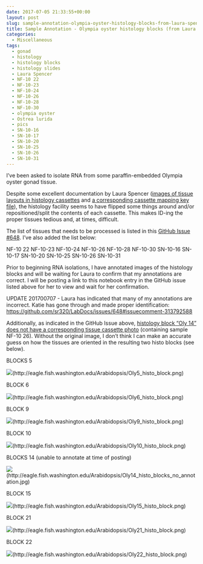 ```yaml
---
date: 2017-07-05 21:33:55+00:00
layout: post
slug: sample-annotation-olympia-oyster-histology-blocks-from-laura-spencer
title: Sample Annotation - Olympia oyster histology blocks (from Laura Spencer)
categories:
  - Miscellaneous
tags:
  - gonad
  - histology
  - histology blocks
  - histology slides
  - Laura Spencer
  - NF-10 22
  - NF-10-23
  - NF-10-24
  - NF-10-26
  - NF-10-28
  - NF-10-30
  - olympia oyster
  - Ostrea lurida
  - pics
  - SN-10-16
  - SN-10-17
  - SN-10-20
  - SN-10-25
  - SN-10-26
  - SN-10-31
---
```


I've been asked to isolate RNA from some paraffin-embedded Olympia oyster gonad tissue.

Despite some excellent documentation by Laura Spencer ([images of tissue layouts in histology cassettes](https://github.com/laurahspencer/LabNotebook/blob/master/_posts/2017-04-20-Prepping-Histology-Samples.md) and [a corresponding cassette mapping key file](https://github.com/laurahspencer/O.lurida_Stress/blob/master/Data/2017-April-HistoKey.pdf)), the histology facility seems to have flipped some things around and/or repositioned/split the contents of each cassette. This makes ID-ing the proper tissues tedious and, at times, difficult.

The list of tissues that needs to be processed is listed in this [GitHub Issue #648](https://github.com/sr320/LabDocs/issues/648). I've also added the list below:

NF-10 22
NF-10-23
NF-10-24
NF-10-26
NF-10-28
NF-10-30
SN-10-16
SN-10-17
SN-10-20
SN-10-25
SN-10-26
SN-10-31

Prior to beginning RNA isolations, I have annotated images of the histology blocks and will be waiting for Laura to confirm that my annotations are correct. I will be posting a link to this notebook entry in the GitHub issue listed above for her to view and wait for her confirmation.

UPDATE 201700707 - Laura has indicated that many of my annotations are incorrect. Katie has gone through and made proper identification: [https://github.com/sr320/LabDocs/issues/648#issuecomment-313792588](https://github.com/sr320/LabDocs/issues/648#issuecomment-313792588)



Additionally, as indicated in the GitHub Issue above, [histology block "Oly 14" does not have a corresponding tissue cassette photo](https://github.com/sr320/LabDocs/issues/648#issuecomment-313213160) (containing sample NF-10 26). Without the original image, I don't think I can make an accurate guess on how the tissues are oriented in the resulting two histo blocks (see below).



BLOCKS 5

![](https://eagle.fish.washington.edu/Arabidopsis/Oly5_histo_block.png)(http://eagle.fish.washington.edu/Arabidopsis/Oly5_histo_block.png)



BLOCK 6

![](https://eagle.fish.washington.edu/Arabidopsis/Oly6_histo_block.png)(http://eagle.fish.washington.edu/Arabidopsis/Oly6_histo_block.png)





BLOCK 9

![](https://eagle.fish.washington.edu/Arabidopsis/Oly9_histo_block.png)(http://eagle.fish.washington.edu/Arabidopsis/Oly9_histo_block.png)





BLOCK 10

![](https://eagle.fish.washington.edu/Arabidopsis/Oly10_histo_block.png)(http://eagle.fish.washington.edu/Arabidopsis/Oly10_histo_block.png)





BLOCKS 14 (unable to annotate at time of posting)

![](https://eagle.fish.washington.edu/Arabidopsis/Oly14_histo_blocks_no_annotation.jpg)(http://eagle.fish.washington.edu/Arabidopsis/Oly14_histo_blocks_no_annotation.jpg)







BLOCK 15

![](https://eagle.fish.washington.edu/Arabidopsis/Oly15_histo_block.png)(http://eagle.fish.washington.edu/Arabidopsis/Oly15_histo_block.png)







BLOCK 21

![](https://eagle.fish.washington.edu/Arabidopsis/Oly21_histo_block.png)(http://eagle.fish.washington.edu/Arabidopsis/Oly21_histo_block.png)









BLOCK 22

![](https://eagle.fish.washington.edu/Arabidopsis/Oly22_histo_block.png)(http://eagle.fish.washington.edu/Arabidopsis/Oly22_histo_block.png)
